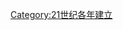 {{estcat|201|4|2009|2020}}
{{Commonscat|2014 establishments}}
[[Category:21世纪各年建立|Category:21世纪各年建立]]